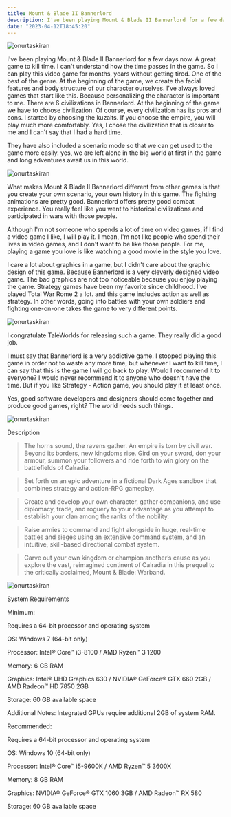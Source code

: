 ```yaml
---
title: Mount & Blade II Bannerlord
description: I've been playing Mount & Blade II Bannerlord for a few days now. A great game to kill time. I can't understand how the time passes in the game. 
date: "2023-04-12T18:45:20"
---
```


<img className="w-full rounded-xl" src="https://res.cloudinary.com/djfqidbj1/image/upload/v1681314309/nfymso4s0sayip2nekor.jpg" alt="onurtaskiran" />

I've been playing Mount & Blade II Bannerlord for a few days now. A great game to kill time. I can't understand how the time passes in the game. So I can play this video game for months, years without getting tired. One of the best of the genre. At the beginning of the game, we create the facial features and body structure of our character ourselves. I've always loved games that start like this. Because personalizing the character is important to me. There are 6 civilizations in Bannerlord. At the beginning of the game we have to choose civilization. Of course, every civilization has its pros and cons. I started by choosing the kuzaits. If you choose the empire, you will play much more comfortably. Yes, I chose the civilization that is closer to me and I can't say that I had a hard time.

They have also included a scenario mode so that we can get used to the game more easily. yes, we are left alone in the big world at first in the game and long adventures await us in this world.

<img className="w-3/12 mx-2 float-right" src="https://res.cloudinary.com/djfqidbj1/image/upload/v1681315406/iph7qoso9ht7gztuvbqp.jpg" alt="onurtaskiran" />

What makes Mount & Blade II Bannerlord different from other games is that you create your own scenario, your own history in this game. The fighting animations are pretty good. Bannerlord offers pretty good combat experience. You really feel like you went to historical civilizations and participated in wars with those people.

Although I'm not someone who spends a lot of time on video games, if I find a video game I like, I will play it. I mean, I'm not like people who spend their lives in video games, and I don't want to be like those people. For me, playing a game you love is like watching a good movie in the style you love.

I care a lot about graphics in a game, but I didn't care about the graphic design of this game. Because Bannerlord is a very cleverly designed video game. The bad graphics are not too noticeable because you enjoy playing the game. Strategy games have been my favorite since childhood. I've played Total War Rome 2 a lot. and this game includes action as well as strategy. In other words, going into battles with your own soldiers and fighting one-on-one takes the game to very different points.

<img className="w-full " src="https://res.cloudinary.com/djfqidbj1/image/upload/v1681315942/otm8hblhsscru6gedevr.png" alt="onurtaskiran" />

I congratulate TaleWorlds for releasing such a game. They really did a good job.

I must say that Bannerlord is a very addictive game. I stopped playing this game in order not to waste any more time, but whenever I want to kill time, I can say that this is the game I will go back to play. Would I recommend it to everyone? I would never recommend it to anyone who doesn't have the time. But if you like Strategy - Action game, you should play it at least once.

Yes, good software developers and designers should come together and produce good games, right? The world needs such things.

<img className="w-full " src="https://res.cloudinary.com/djfqidbj1/image/upload/v1681314733/wzrb7yks3bdk3ixfbxuu.jpg" alt="onurtaskiran" />

Description
> The horns sound, the ravens gather. An empire is torn by civil war. Beyond its borders, new kingdoms rise. Gird on your sword, don your armour, summon your followers and ride forth to win glory on the battlefields of Calradia.

> Set forth on an epic adventure in a fictional Dark Ages sandbox that combines strategy and action-RPG gameplay. 

> Create and develop your own character, gather companions, and use diplomacy, trade, and roguery to your advantage as you attempt to establish your clan among the ranks of the nobility.

> Raise armies to command and fight alongside in huge, real-time battles and sieges using an extensive command system, and an intuitive, skill-based directional combat system.

> Carve out your own kingdom or champion another’s cause as you explore the vast, reimagined continent of Calradia in this prequel to the critically acclaimed, Mount & Blade: Warband. 

<img className="w-full " src="https://res.cloudinary.com/djfqidbj1/image/upload/v1681314752/cmrhm6pwntrvxztfgl6s.jpg" alt="onurtaskiran" />

System Requirements

Minimum:

Requires a 64-bit processor and operating system

OS: Windows 7 (64-bit only)

Processor: Intel® Core™ i3-8100 / AMD Ryzen™ 3 1200

Memory: 6 GB RAM

Graphics: Intel® UHD Graphics 630 / NVIDIA® GeForce® GTX 660 2GB / AMD Radeon™ HD 7850 2GB

Storage: 60 GB available space

Additional Notes: Integrated GPUs require additional 2GB of system RAM.

Recommended:

Requires a 64-bit processor and operating system

OS: Windows 10 (64-bit only)

Processor: Intel® Core™ i5-9600K / AMD Ryzen™ 5 3600X

Memory: 8 GB RAM

Graphics: NVIDIA® GeForce® GTX 1060 3GB / AMD Radeon™ RX 580

Storage: 60 GB available space
